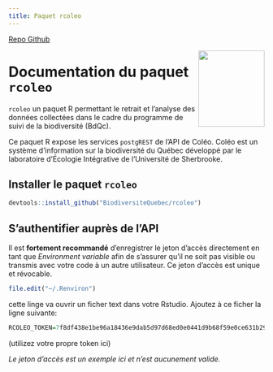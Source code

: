 ```yaml
---
title: Paquet rcoleo
---
```


[Repo Github](https://github.com/BiodiversiteQuebec/rcoleo)

<img src="assets/img/rcoleo_logo.svg" width="130" height="150" align="right"/>

# Documentation du paquet `rcoleo`

`rcoleo` un paquet R permettant le retrait et l'analyse des données collectées dans le cadre du programme de suivi de la biodiversité (BdQc).

Ce paquet R expose les services `postgREST` de l'API de Coléo. Coléo est un système d'information sur la biodiversité du Québec développé par le laboratoire d'Écologie Intégrative de l'Université de Sherbrooke.


## Installer le paquet `rcoleo`

```r
devtools::install_github("BiodiversiteQuebec/rcoleo")
```

## S'authentifier auprès de l'API

Il est **fortement recommandé** d'enregistrer le jeton d'accès directement en tant que _Environment variable_ afin de s'assurer qu'il ne soit pas visible ou transmis avec votre code à un autre utilisateur. Ce jeton d'accès est unique et révocable. 

```r
file.edit("~/.Renviron")
```

cette linge va ouvrir un ficher text dans votre Rstudio. Ajoutez à ce ficher la ligne suivante:


```r
RCOLEO_TOKEN=7f8df438e1be96a18436e9dab5d97d68ed0e0441d9b68f59e0ce631b2919f3aa
```

(utilizez votre propre token ici)

*Le jeton d'accès est un exemple ici et n'est aucunement valide.*